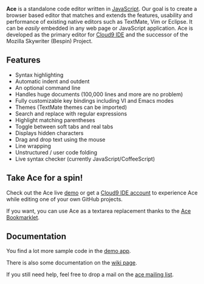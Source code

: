 {{Languages}}

'''Ace''' is a standalone code editor written in [[wikipedia:JavaScript|JavaScript]]. Our goal is to create a browser based editor that matches and extends the features, usability and performance of existing native editors such as TextMate, Vim or Eclipse. It can be ''easily'' embedded in any web page or JavaScript application. Ace is developed as the primary editor for [http://www.cloud9ide.com/ Cloud9 IDE] and the successor of the Mozilla Skywriter (Bespin) Project.

== Features ==
* Syntax highlighting
* Automatic indent and outdent
* An optional command line
* Handles huge documents (100,000 lines and more are no problem)
* Fully customizable key bindings including VI and Emacs modes
* Themes (TextMate themes can be imported)
* Search and replace with regular expressions
* Highlight matching parentheses
* Toggle between soft tabs and real tabs
* Displays hidden characters
* Drag and drop text using the mouse
* Line wrapping
* Unstructured / user code folding
* Live syntax checker (currently JavaScript/CoffeeScript)

== Take Ace for a spin! ==
Check out the Ace live [http://ajaxorg.github.com/ace/ demo] or get a [http://run.cloud9ide.com Cloud9 IDE account] to experience Ace while editing one of your own GitHub projects.

If you want, you can use Ace as a textarea replacement thanks to the [http://ajaxorg.github.com/ace/build/textarea/editor.html Ace Bookmarklet].

== Documentation ==
You find a lot more sample code in the [https://github.com/ajaxorgopen/ace/blob/master/demo/demo.js demo app].

There is also some documentation on the [https://github.com/ajaxorgopen/ace/wiki wiki page].

If you still need help, feel free to drop a mail on the [http://groups.google.com/group/ace-discuss ace mailing list].

